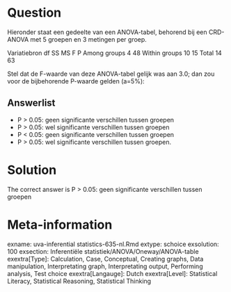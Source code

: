 Question
========

Hieronder staat een gedeelte van een ANOVA-tabel, behorend bij een CRD-ANOVA met 5 groepen en 3 metingen per groep.

Variatiebron df SS MS F P
Among groups 4 48
Within groups 10 15
Total 14 63

Stel dat de F-waarde van deze ANOVA-tabel gelijk was aan 3.0; dan zou voor de bijbehorende P-waarde gelden (a=5%): 

Answerlist
----------
* P &gt; 0.05: geen significante verschillen tussen groepen
* P &gt; 0.05: wel significante verschillen tussen groepen
* P &lt; 0.05: geen significante verschillen tussen groepen
* P &gt; 0.05: wel significante verschillen tussen groepen.

Solution
========

The correct answer is  P &gt; 0.05: geen significante verschillen tussen groepen 

Meta-information
================
exname: uva-inferential statistics-635-nl.Rmd 
extype: schoice 
exsolution: 100 
exsection: Inferentiële statistiek/ANOVA/Oneway/ANOVA-table
exextra[Type]: Calculation, Case, Conceptual, Creating graphs, Data manipulation, Interpretating graph, Interpretating output, Performing analysis, Test choice 
exextra[Langauge]: Dutch 
exextra[Level]: Statistical Literacy, Statistical Reasoning, Statistical Thinking 
